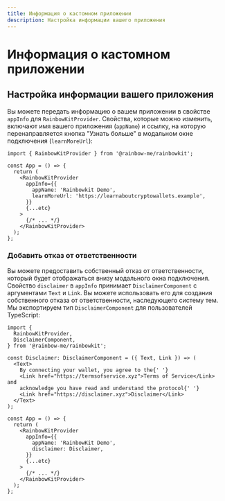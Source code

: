 ```yaml
---
title: Информация о кастомном приложении
description: Настройка информации вашего приложения
---
```


# Информация о кастомном приложении

## Настройка информации вашего приложения

Вы можете передать информацию о вашем приложении в свойстве `appInfo` для `RainbowKitProvider`. Свойства, которые можно изменить, включают имя вашего приложения (`appName`) и ссылку, на которую перенаправляется кнопка "Узнать больше" в модальном окне подключения (`learnMoreUrl`):

```tsx
import { RainbowKitProvider } from '@rainbow-me/rainbowkit';

const App = () => {
  return (
    <RainbowKitProvider
      appInfo={{
        appName: 'Rainbowkit Demo',
        learnMoreUrl: 'https://learnaboutcryptowallets.example',
      }}
      {...etc}
    >
      {/* ... */}
    </RainbowKitProvider>
  );
};
```

### Добавить отказ от ответственности

Вы можете предоставить собственный отказ от ответственности, который будет отображаться внизу модального окна подключения. Свойство `disclaimer` в `appInfo` принимает `DisclaimerComponent` с аргументами `Text` и `Link`. Вы можете использовать его для создания собственного отказа от ответственности, наследующего систему тем. Мы экспортируем тип `DisclaimerComponent` для пользователей TypeScript:

```tsx
import {
  RainbowKitProvider,
  DisclaimerComponent,
} from '@rainbow-me/rainbowkit';

const Disclaimer: DisclaimerComponent = ({ Text, Link }) => (
  <Text>
    By connecting your wallet, you agree to the{' '}
    <Link href="https://termsofservice.xyz">Terms of Service</Link> and
    acknowledge you have read and understand the protocol{' '}
    <Link href="https://disclaimer.xyz">Disclaimer</Link>
  </Text>
);

const App = () => {
  return (
    <RainbowKitProvider
      appInfo={{
        appName: 'RainbowKit Demo',
        disclaimer: Disclaimer,
      }}
      {...etc}
    >
      {/* ... */}
    </RainbowKitProvider>
  );
};
```
